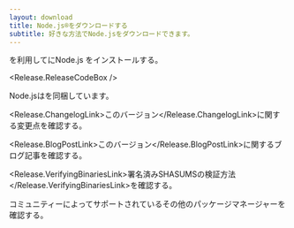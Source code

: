 ```yaml
---
layout: download
title: Node.js®をダウンロードする
subtitle: 好きな方法でNode.jsをダウンロードできます。
---
```


<section>
  <Release.PlatformDropdown />を利用して<Release.OperatingSystemDropdown exclude={["AIX"]} />にNode.js <Release.VersionDropdown />をインストールする。

  <Release.ReleaseCodeBox />
</section>

<section>
  Node.jsは<Release.NpmLink />を同梱しています。

  <Release.ChangelogLink>このバージョン</Release.ChangelogLink>に関する変更点を確認する。

  <Release.BlogPostLink>このバージョン</Release.BlogPostLink>に関するブログ記事を確認する。

  <Release.VerifyingBinariesLink>署名済みSHASUMSの検証方法</Release.VerifyingBinariesLink>を確認する。

  コミュニティーによってサポートされているその他の<LinkWithArrow href="/download/package-manager/all">パッケージマネージャー</LinkWithArrow>を確認する。
</section>
